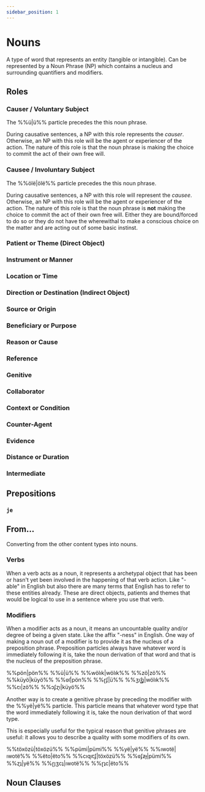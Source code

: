 ```yaml
---
sidebar_position: 1
---
```



# Nouns

A type of word that represents an entity (tangible or intangible). Can be
represented by a Noun Phrase (NP) which contains a nucleus and surrounding
quantifiers and modifiers.

## Roles

### Causer / Voluntary Subject

The %%ü|ü%% particle precedes the this noun phrase.

During causative sentences, a NP with this role represents the *causer*.
Otherwise, an NP with this role will be the agent or experiencer of the action.
The nature of this role is that the noun phrase is making the choice to commit
the act of their own free will. 

### Causee / Involuntary Subject

The %%ölë|ölë%% particle precedes the this noun phrase.

During causative sentences, a NP with this role will represent the *causee*.
Otherwise, an NP with this role will be the agent or experiencer of the action.
The nature of this role is that the noun phrase is **not** making the choice to
commit the act of their own free will. Either they are bound/forced to do so or
they do not have the wherewithal to make a conscious choice on the matter and
are acting out of some basic instinst.

### Patient or Theme (Direct Object)

### Instrument or Manner

### Location or Time

### Direction or Destination (Indirect Object)

### Source or Origin

### Beneficiary or Purpose

### Reason or Cause

### Reference

### Genitive

### Collaborator

### Context or Condition

### Counter-Agent

### Evidence

### Distance or Duration

### Intermediate

## Prepositions

### `je`

## From...

Converting from the other content types into nouns.

### Verbs

When a verb acts as a noun, it represents a archetypal object that has been or
hasn't yet been involved in the happening of that verb action. Like "-able" in
English but also there are many terms that English has to refer to these
entities already. These are direct objects, patients and themes that would be
logical to use in a sentence where you use that verb.

### Modifiers

When a modifier acts as a noun, it means an uncountable quality and/or degree of
being a given state. Like the affix "-ness" in English. One way of making a noun
out of a modifier is to provide it as the nucleus of a preposition phrase.
Preposition particles always have whatever word is immediately following it is,
take the noun derivation of that word and that is the nucleus of the preposition
phrase.

<Tabs groupId="popöun-zıkto">
  <TabItem value="latin" label="Latin" default>
    %%pön|pön%% %%ü|ü%% %%wölık|wölık%% %%zö|zö%% %%küyö|küyö%%
  </TabItem>
  <TabItem value="onhukızgo" label="ɽ̃ɂʃɔ̄ȷꜿ">
    %%ʋ̃ı|pön%% %%ɽʄ|ü%% %%ʒıʓ̑ȷ|wölık%% %%ꞇı|zö%% %%ɔʄɀı|küyö%%
  </TabItem>
</Tabs>

Another way is to create a genitive phrase by preceding the modifier with the
%%yë|yë%% particle. This particle means that whatever word type that the word
immediately following it is, take the noun derivation of that word type.

This is especially useful for the typical reason that genitive phrases are
useful: it allows you to describe a quality with some modifiers of its own.

<Tabs groupId="popöun-zıkto">
  <TabItem value="latin" label="Latin" default>
    %%töxözü|töxözü%% %%pümi|pümi%% %%yë|yë%% %%ıwotë|ıwotë%% %%ëto|ëto%%
  </TabItem>
  <TabItem value="onhukızgo" label="ɽ̃ɂʃɔ̄ȷꜿ">
    %%cıɋıꞇʄ|töxözü%% %%ʋʄƶɟ|pümi%% %%ɀʇ|yë%% %%ɽȷʒcʇ|ıwotë%% %%ɽʇc|ëto%%
  </TabItem>
</Tabs>

## Noun Clauses
